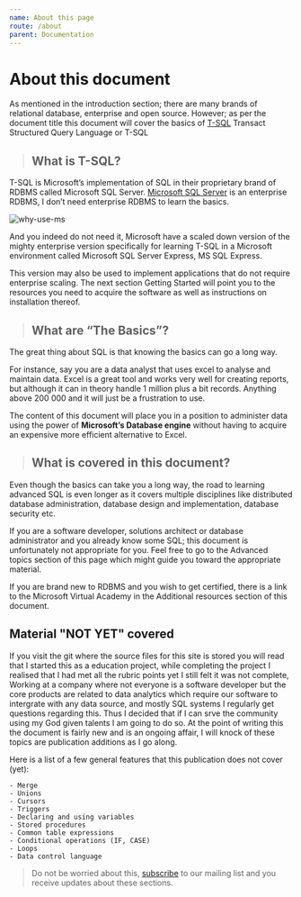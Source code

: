 ```yaml
---
name: About this page
route: /about
parent: Documentation
---
```



# About this document

As mentioned in the introduction section; there are many brands of relational database, enterprise and open source. However; as per the document title this document will cover the basics of [T-SQL]() Transact Structured Query Language or T-SQL


<style jsx="true">{`
    #what-is-t-sql, #what-are-the-basics, #what-is-covered-in-this-document, #why-t-sql{
        margin: 0 0 0 15px;
    } 
    [alt="why-use-ms"]{
        position: relative;
        width: 100%;
        height: auto;
    }  
`}</style>

> ## What is T-SQL?

T-SQL is Microsoft’s implementation of SQL in their proprietary brand of RDBMS called Microsoft SQL Server. [Microsoft SQL Server](https://docs.microsoft.com/en-us/sql/database-engine/install-windows/installation-for-sql-server?view=sql-server-2017) is an enterprise RDBMS, I don’t need enterprise RDBMS to learn the basics.

![why-use-ms](https://s3-eu-west-1.amazonaws.com/cdn-aws-infinityarc.tk/img/learnsql/Greenshot-01.png)

And you indeed do not need it, Microsoft have a scaled down version of the mighty enterprise version specifically for learning T-SQL in a Microsoft environment called Microsoft SQL Server Express, MS SQL Express.

This version may also be used to implement applications that do not require enterprise scaling. The next section Getting Started will point you to the resources you need to acquire the software as well as instructions on installation thereof.

> ## What are “The Basics”?

The great thing about SQL is that knowing the basics can go a long way.

For instance, say you are a data analyst that uses excel to analyse and maintain data. Excel is a great tool and works very well for creating reports, but although it can in theory handle 1 million plus a bit records. Anything above 200 000 and it will just be a frustration to use.

The content of this document will place you in a position to administer data using the power of **Microsoft’s Database engine** without having to acquire an expensive more efficient alternative to Excel.

> ## What is covered in this document?

Even though the basics can take you a long way, the road to learning advanced SQL is even longer as it covers multiple disciplines like distributed database administration, database design and implementation, database security etc.

If you are a software developer, solutions architect or database administrator and you already know some SQL; this document is unfortunately not appropriate for you. Feel free to go to the Advanced topics section of this page which might guide you toward the appropriate material.

If you are brand new to RDBMS and you wish to get certified, there is a link to the Microsoft Virtual Academy in the Additional resources section of this document.

## Material "NOT YET" covered

If you visit the git where the source files for this site is stored you will read that I started this as a education project, while completing the project I realised that I had met all the rubric points yet I still felt it was not complete, Working at a company where not everyone is a software developer but the core products are related to data analytics which require our software to intergrate with any data source, and mostly SQL systems I regularly get questions regarding this. Thus I decided that if I can srve the community using my God given talents I am going to do so. At the point of writing this the document is fairly new and is an ongoing affair, I will knock of these topics are publication additions as I go along. 

Here is a list of a few general features that this publication does not cover (yet):

    - Merge
    - Unions
    - Cursors
    - Triggers
    - Declaring and using variables
    - Stored procedures
    - Common table expressions
    - Conditional operations (IF, CASE)
    - Loops
    - Data control language

> Do not be worried about this, [subscribe]() to our mailing list and you receive updates about these sections.